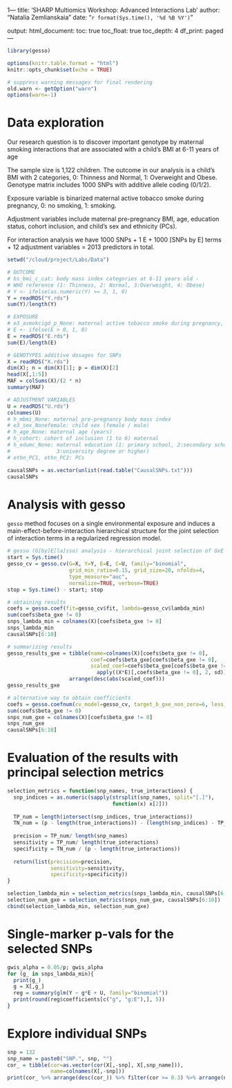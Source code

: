 1---
title: 'SHARP Multiomics Workshop: Advanced Interactions Lab'
author: "Natalia Zemlianskaia"
date: "`r format(Sys.time(), '%d %B %Y')`"

output:
  html_document:
    toc: true
    toc_float: true
    toc_depth: 4
    df_print: paged
---

```r
library(gesso)

options(knitr.table.format = "html")
knitr::opts_chunk$set(echo = TRUE)

# suppress warning messages for final rendering
old.warn <- getOption("warn")
options(warn=-1)

```



# Data exploration

Our research question is to discover important genotype by maternal smoking interactions that are associated with a child’s BMI at 6-11 years of age

The sample size is 1,122 children.
The outcome in our analysis is a child's BMI with 2 categories, 0: Thinness and Normal, 1: Overweight and Obese. Genotype matrix includes 1000 SNPs with additive allele coding (0/1/2). 

Exposure variable is binarized maternal active tobacco smoke during pregnancy, 0: no smoking, 1: smoking.

Adjustment variables include maternal pre-pregnancy BMI, age, education status, cohort inclusion, and child's sex and ethnicity (PCs).

For interaction analysis we have 1000 SNPs + 1 E + 1000 [SNPs by E] terms + 12 adjustment variables = 2013 predictors in total. 
```r
setwd("/cloud/project/Labs/Data")

# OUTCOME  
# hs_bmi_c_cat: body mass index categories at 6-11 years old - 
# WHO reference (1: Thinness, 2: Normal, 3:Overweight, 4: Obese)
# Y <- ifelse(as.numeric(Y) >= 3, 1, 0)
Y = readRDS("Y.rds")
sum(Y)/length(Y)

# EXPOSURE  
# e3_asmokcigd_p_None: maternal active tobacco smoke during pregnancy, mean num cig/day
# E <- ifelse(E > 0, 1, 0)
E = readRDS("E.rds")
sum(E)/length(E)

# GENOTYPES additive dosages for SNPs
X = readRDS("X.rds")
dim(X); n = dim(X)[1]; p = dim(X)[2]
head(X[,1:5])
MAF = colSums(X)/(2 * n)
summary(MAF)

# ADJUSTMENT VARIABLES
U = readRDS("U.rds")
colnames(U)
# h_mbmi_None: maternal pre-pregnancy body mass index
# e3_sex_Nonefemale: child sex (female / male)
# h_age_None: maternal age (years)
# h_cohort: cohort of inclusion (1 to 6) maternal
# h_edumc_None: maternal education (1: primary school, 2:secondary school, 
#               3:university degree or higher)
# ethn_PC1, ethn_PC2: PCs

causalSNPs = as.vector(unlist(read.table("CausalSNPs.txt")))
causalSNPs
```

# Analysis with gesso

`gesso` method focuses on a single environmental exposure and induces a main-effect-before-interaction hierarchical structure for the joint selection of interaction terms in a regularized regression model.
```r
# gesso (G[by]E[la]sso) analysis - hierarchical joint selection of GxE
start = Sys.time()
gesso_cv = gesso.cv(G=X, Y=Y, E=E, C=U, family="binomial", 
                    grid_min_ratio=0.15, grid_size=20, nfolds=4,
                    type_measure="auc",
                    normalize=TRUE, verbose=TRUE)
stop = Sys.time() - start; stop

# obtaining results
coefs = gesso.coef(fit=gesso_cv$fit, lambda=gesso_cv$lambda_min)
sum(coefs$beta_gxe != 0)
snps_lambda_min = colnames(X)[coefs$beta_gxe != 0]
snps_lambda_min
causalSNPs[6:10]

# summarizing results
gesso_results_gxe = tibble(name=colnames(X)[coefs$beta_gxe != 0],
                           coef=coefs$beta_gxe[coefs$beta_gxe != 0],
                           scaled_coef=coefs$beta_gxe[coefs$beta_gxe != 0] * 
                             apply((X*E)[,coefs$beta_gxe != 0], 2, sd)) %>%
                    arrange(desc(abs(scaled_coef)))
gesso_results_gxe

# alternative way to obtain coefficients
coefs = gesso.coefnum(cv_model=gesso_cv, target_b_gxe_non_zero=6, less_than=TRUE)
sum(coefs$beta_gxe != 0)
snps_num_gxe = colnames(X)[coefs$beta_gxe != 0]
snps_num_gxe
causalSNPs[6:10]
```


# Evaluation of the results with principal selection metrics
```r
selection_metrics = function(snp_names, true_interactions) {
  snp_indices = as.numeric(sapply(strsplit(snp_names, split="[.]"), 
                                  function(x) x[2]))
  
  TP_num = length(intersect(snp_indices, true_interactions))
  TN_num = (p - length(true_interactions)) - (length(snp_indices) - TP_num)
  
  precision = TP_num/ length(snp_names)
  sensitivity = TP_num/ length(true_interactions)
  specificity = TN_num / (p - length(true_interactions))
  
  return(list(precision=precision, 
              sensitivity=sensitivity, 
              specificity=specificity))
}

selection_lambda_min = selection_metrics(snps_lambda_min, causalSNPs[6:10])
selection_num_gxe = selection_metrics(snps_num_gxe, causalSNPs[6:10])
cbind(selection_lambda_min, selection_num_gxe)
```

# Single-marker p-vals for the selected SNPs
```r
gwis_alpha = 0.05/p; gwis_alpha
for (g_ in snps_lambda_min){
  print(g_)
  g = X[,g_]
  reg = summary(glm(Y ~ g*E + U, family="binomial"))   
  print(round(reg$coefficients[c("g", "g:E"),], 5))
}
```

# Explore individual SNPs 
```r
snp = 132
snp_name = paste0("SNP.", snp, "")
cor_ = tibble(cor=as.vector(cor(X[,-snp], X[,snp_name])),
              name=colnames(X[,-snp]))
print(cor_ %>% arrange(desc(cor_)) %>% filter(cor >= 0.3) %>% arrange(name), n=50) 
```